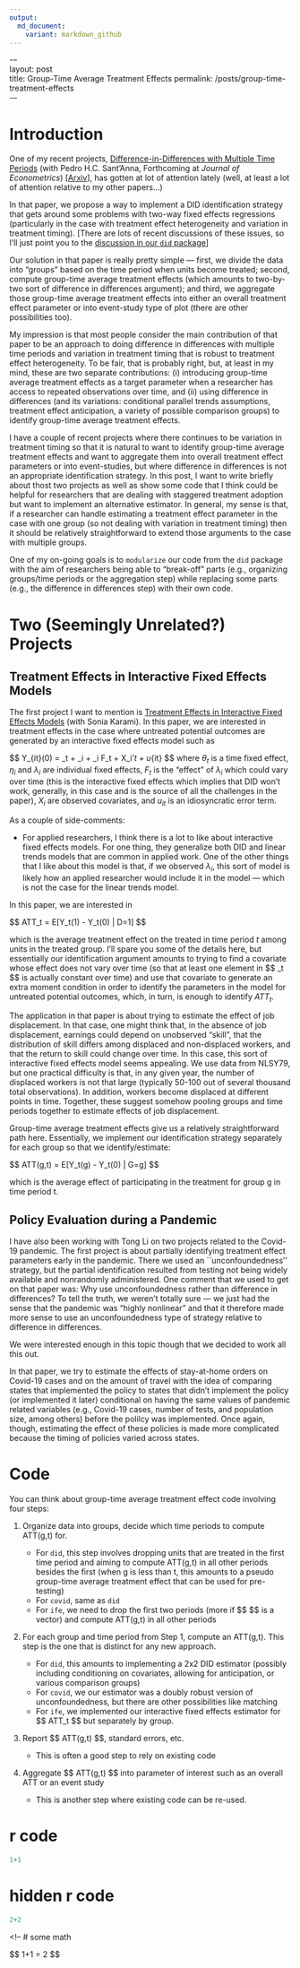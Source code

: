 ```yaml
---
output: 
  md_document: 
    variant: markdown_github
---
```



\---\
layout: post\
title: Group-Time Average Treatment Effects
permalink: /posts/group-time-treatment-effects\
\---

<!-- above: hack to get yaml header right. below: hack in order to include math -->

<script src="https://cdn.mathjax.org/mathjax/latest/MathJax.js?config=TeX-AMS-MML_HTMLorMML" type="text/javascript"></script>

# Introduction

One of my recent projects, [Difference-in-Differences with Multiple Time Periods](https://doi.org/10.1016/j.jeconom.2020.12.001) (with Pedro H.C. Sant'Anna, Forthcoming at *Journal of Econometrics*) [[Arxiv](https://arxiv.org/abs/1803.09015)], has gotten at lot of attention lately (well, at least a lot of attention relative to my other papers...)

In that paper, we propose a way to implement a DID identification strategy that gets around some problems with two-way fixed effects regressions (particularly in the case with treatment effect heterogeneity and variation in treatment timing).  [There are lots of recent discussions of these issues, so I'll just point you to the [discussion in our `did` package](https://bcallaway11.github.io/did/articles/multi-period-did.html)]

Our solution in that paper is really pretty simple --- first, we divide the data into "groups" based on the time period when units become treated; second, compute group-time average treatment effects (which amounts to two-by-two sort of difference in differences argument); and third, we aggregate those group-time average treatment effects into either an overall treatment effect parameter or into event-study type of plot (there are other possibilities too).

My impression is that most people consider the main contribution of that paper to be an approach to doing difference in differences with multiple time periods and variation in treatment timing that is robust to treatment effect heterogeneity.  To be fair, that is probably right, but, at least in my mind, these are two separate contributions: (i) introducing group-time average treatment effects as a target parameter when a researcher has access to repeated observations over time, and (ii) using difference in differences (and its variations: conditional parallel trends assumptions, treatment effect anticipation, a variety of possible comparison groups) to identify group-time average treatment effects.

I have a couple of recent projects where there continues to be variation in treatment timing so that it is natural to want to identify group-time average treatment effects and want to aggregate them into overall treatment effect parameters or into event-studies, but where difference in differences is not an appropriate identification strategy.  In this post, I want to write briefly about thost two projects as well as show some code that I think could be helpful for researchers that are dealing with staggered treatment adoption but want to implement an alternative estimator.  In general, my sense is that, if a researcher can handle estimating a treatment effect parameter in the case with one group (so not dealing with variation in treatment timing) then it should be relatively straightforward to extend those arguments to the case with multiple groups.  

One of my on-going goals is to `modularize` our code from the `did` package with the aim of researchers being able to "break-off" parts (e.g., organizing groups/time periods or the aggregation step) while replacing some parts (e.g., the difference in differences step) with their own code.

# Two (Seemingly Unrelated?) Projects

## Treatment Effects in Interactive Fixed Effects Models

The first project I want to mention is [Treatment Effects in Interactive Fixed Effects Models](https://arxiv.org/abs/2006.15780) (with Sonia Karami).  In this paper, we are interested in treatment effects in the case where untreated potential outcomes are generated by an interactive fixed effects model such as

\$$
  Y_{it}(0) = \theta_t + \eta_i + \lambda_i F_t + X_i'\beta_t + u_{it}
\$$
where $\theta_t$ is a time fixed effect, $\eta_i$ and $\lambda_i$ are individual fixed effects, $F_t$ is the "effect" of $\lambda_i$  which could vary over time (this is the interactive fixed effects which implies that DID won't work, generally, in this case and is the source of all the challenges in the paper), $X_i$ are observed covariates, and $u_{it}$ is an idiosyncratic error term.

As a couple of side-comments:

* For applied researchers, I think there is a lot to like about interactive fixed effects models.  For one thing, they generalize both DID and linear trends models that are common in applied work.  One of the other things that I like about this model is that, if we observed $\lambda_i$, this sort of model is likely how an applied researcher would include it in the model --- which is not the case for the linear trends model.

In this paper, we are interested in 

\$$
  ATT_t = E[Y_t(1) - Y_t(0) | D=1]
\$$

which is the average treatment effect on the treated in time period $t$ among units in the treated group.  I'll spare you some of the details here, but essentially our identification argument amounts to trying to find a covariate whose effect does not vary over time (so that at least one element in \$$ \beta_t \$$ is actually constant over time) and use that covariate to generate an extra moment condition in order to identify the parameters in the model for untreated potential outcomes, which, in turn, is enough to identify $ATT_t$.

The application in that paper is about trying to estimate the effect of job displacement.  In that case, one might think that, in the absence of job displacement, earnings could depend on unobserved "skill", that the distribution of skill differs among displaced and non-displaced workers, and that the return to skill could change over time.  In this case, this sort of interactive fixed effects model seems appealing.  We use data from NLSY79, but one practical difficulty is that, in any given year, the number of displaced workers is not that large (typically 50-100 out of several thousand total observations).  In addition, workers become displaced at different points in time.  Together, these suggest somehow pooling groups and time periods together to estimate effects of job displacement.

Group-time average treatment effects give us a relatively straightforward path here.  Essentially, we implement our identification strategy separately for each group so that we identify/estimate:

\$$
  ATT(g,t) = E[Y_t(g) - Y_t(0) | G=g]
\$$

which is the average effect of participating in the treatment for group g in time period t.

## Policy Evaluation during a Pandemic

I have also been working with Tong Li on two projects related to the Covid-19 pandemic.  The first project is about partially identifying treatment effect parameters early in the pandemic.  There we used an ``unconfoundedness'' strategy, but the partial identification resulted from testing not being widely available and nonrandomly administered.  One comment that we used to get on that paper was: Why use unconfoundedness rather than difference in differences?  To tell the truth, we weren't totally sure --- we just had the sense that the pandemic was "highly nonlinear" and that it therefore made more sense to use an unconfoundedness type of strategy relative to difference in differences.

We were interested enough in this topic though that we decided to work all this out.  

In that paper, we try to estimate the effects of stay-at-home orders on Covid-19 cases and on the amount of travel with the idea of comparing states that implemented the policy to states that didn't implement the policy (or implemented it later) conditional on having the same values of pandemic related variables (e.g., Covid-19 cases, number of tests, and population size, among others) before the polilcy was implemented.  Once again, though, estimating the effect of these policies is made more complicated because the timing of policies varied across states.  


# Code

You can think about group-time average treatment effect code involving four steps:

1. Organize data into groups, decide which time periods to compute ATT(g,t) for.

    * For `did`, this step involves dropping units that are treated in the first time period and aiming to compute ATT(g,t) in all other periods besides the first (when g is less than t, this amounts to a pseudo group-time average treatment effect that can be used for pre-testing)
	* For `covid`, same as `did`
	* For `ife`, we need to drop the first two periods (more if \$$ \lambda \$$ is a vector) and compute ATT(g,t) in all other periods
	
2. For each group and time period from Step 1, compute an ATT(g,t).  This step is the one that is distinct for any new approach.

    * For `did`, this amounts to implementing a 2x2 DID estimator (possibly including conditioning on covariates, allowing for anticipation, or various comparison groups)
	* For `covid`, we our estimator was a doubly robust version of unconfoundedness, but there are other possibilities like matching
	* For `ife`, we implemented our interactive fixed effects estimator for \$$ ATT_t \$$ but separately by group.
	
3. Report \$$ ATT(g,t) \$$, standard errors, etc.

    * This is often a good step to rely on existing code

4. Aggregate \$$ ATT(g,t) \$$ into parameter of interest such as an overall ATT or an event study

    * This is another step where existing code can be re-used.



# r code
```r
1+1
```

# hidden r code
```r
2+2
```

<!-- 
# some math

\$$
1+1 = 2
\$$
